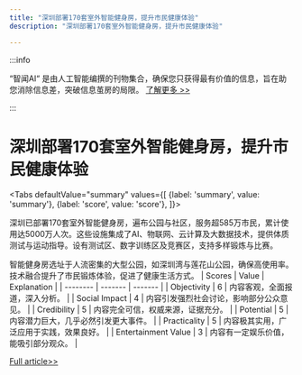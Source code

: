 ```yaml
---
title: "深圳部署170套室外智能健身房，提升市民健康体验"
description: "深圳部署170套室外智能健身房，提升市民健康体验"

---
```



:::info

“智闻AI“ 是由人工智能编撰的刊物集合，确保您只获得最有价值的信息，旨在助您消除信息差，突破信息茧房的局限。  [了解更多 >>](/)

:::

# 深圳部署170套室外智能健身房，提升市民健康体验


<Tabs
	defaultValue="summary"
	values={[
	{label: 'summary', value: 'summary'},
	{label: 'score', value: 'score'},
]}>
<TabItem value="summary">


深圳已部署170套室外智能健身房，遍布公园与社区，服务超585万市民，累计使用达5000万人次。这些设施集成了AI、物联网、云计算及大数据技术，提供体质测试与运动指导。设有测试区、数字训练区及竞赛区，支持多样锻炼与比赛。

智能健身房选址于人流密集的大型公园，如深圳湾与莲花山公园，确保高使用率。技术融合提升了市民锻炼体验，促进了健康生活方式。
</TabItem>
<TabItem value="score">
	| Scores     | Value   | Explanation |
	| -------- | ------- | ------- |
	| Objectivity  | 6    | 内容客观，全面报道，深入分析。    |
	| Social Impact | 4     | 内容引发强烈社会讨论，影响部分公众意见。    |
	| Credibility    | 5    | 内容完全可信，权威来源，证据充分。    |
	| Potential    | 5    | 内容潜力巨大，几乎必然引发更大事件。    |
	| Practicality    | 5    | 内容极其实用，广泛应用于实践，效果良好。    |
	| Entertainment Value    | 3    | 内容有一定娱乐价值，能吸引部分观众。    |
</TabItem>
</Tabs>

[Full article>>](https://readhub.cn/topic/8bnFtnnhuIs)
